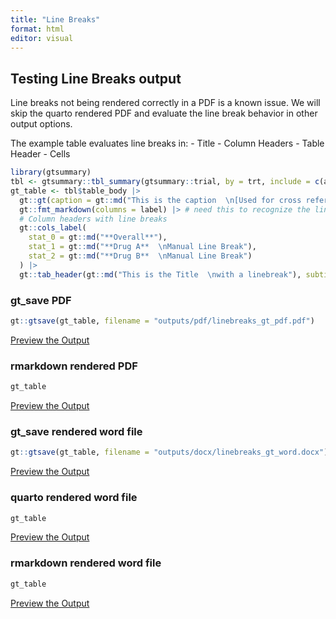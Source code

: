 ```yaml
---
title: "Line Breaks"
format: html
editor: visual
---
```


## Testing Line Breaks output

Line breaks not being rendered correctly in a PDF is a known issue. We will skip the quarto rendered PDF and evaluate the line break behavior in other output options.

The example table evaluates line breaks in: - Title - Column Headers - Table Header - Cells

```r

library(gtsummary)
tbl <- gtsummary::tbl_summary(gtsummary::trial, by = trt, include = c(age, grade), missing = "always", label = list(age = "Age  \n\U00A0\U00A0linebreak in a cell")) |> add_overall()
gt_table <- tbl$table_body |> 
  gt::gt(caption = gt::md("This is the caption  \n[Used for cross referencing in Quarto]")) |> 
  gt::fmt_markdown(columns = label) |> # need this to recognize the line break in the table body
  # Column headers with line breaks
  gt::cols_label(
    stat_0 = gt::md("**Overall**"),
    stat_1 = gt::md("**Drug A**  \nManual Line Break"), 
    stat_2 = gt::md("**Drug B**  \nManual Line Break")
  ) |> 
  gt::tab_header(gt::md("This is the Title  \nwith a linebreak"), subtitle = "This is the Subtitle")

```

### gt_save PDF

```r
gt::gtsave(gt_table, filename = "outputs/pdf/linebreaks_gt_pdf.pdf")
```

[Preview the Output](outputs/pdf/linebreaks_pdf.pdf)

### rmarkdown rendered PDF

```r
gt_table
```

[Preview the Output](outputs/pdf/linebreaks_rmd_pdf.pdf)

### gt_save rendered word file

```r
gt::gtsave(gt_table, filename = "outputs/docx/linebreaks_gt_word.docx")
```

[Preview the Output](outputs/docx/linebreaks_gt_word.docx)

### quarto rendered word file

```r
gt_table
```

[Preview the Output](outputs/docx/linebreaks_qmd_word.docx)

### rmarkdown rendered word file

```r
gt_table
```

[Preview the Output](outputs/docx/linebreaks_rmd_word.docx)
